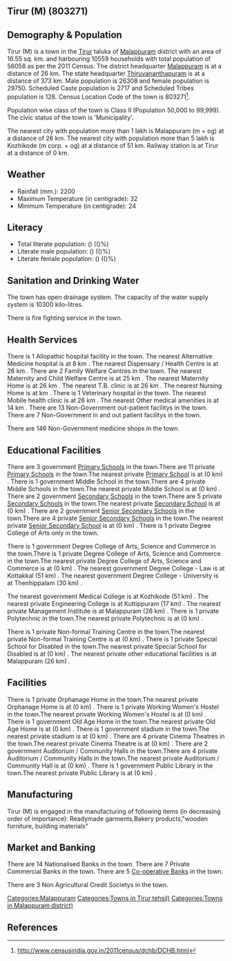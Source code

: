 {{Infobox settlement
| name=Tirur (M)
| native_name=
| native_name_lang=
| other_name=
| nickname=
| settlement_type=Town
| image_skyline=
| image_alt=
| image_caption=
| pushpin_map=India Kerala
| pushpin_label_position=right
| pushpin_map_alt=
| pushpin_map_caption=Location in Kerala, India
| latd=
| latm=
| lats=
| latNS=
| longd=
| longm=
| longs=
| longEW=
| coordinates_display=inline,title
| subdivision_type=Country
| subdivision_name={{flag|India}}
| subdivision_type1=[[States and territories of India|State]]
| subdivision_name1=Kerala 
| subdivision_type2=[[List of districts of India|District]]
| subdivision_name2=Malappuram
| subdivision_type3=Tahsil
| subdivision_name3=Tirur
| website=
| established_title=<!-- Established -->
| established_date=
| founder=
| named_for=
| government_type=
| governing_body=
| unit_pref=Metric
| area_footnotes=
| area_rank=
| area_total_km2=16.55
| elevation_footnotes=
| elevation_m=
| population_total=56058
| population_as_of=2011
| population_rank=
| population_density_km2=3387
| population_demonym=
| population_footnotes=
| demographics_type1=Languages=
| demographics1_title1=Official=
| demographics1_info1=[[Malayalam language|Malayalam]]
| timezone1=[[Indian Standard Time|IST]]
| utc_offset1==+5:30
| postal_code_type=[[Postal Index Number|PIN]]
| postal_code=
| area_code_type=Telephone code
| area_code=
| registration_plate=
| blank1_name_sec1=Nearest city
| blank1_info_sec1=[[Malappuram (m + og)]]
| blank2_name_sec1=[[Human sex ratio|Sex ratio]]
| blank2_info_sec1=1130
| blank3_name_sec1=Literacy
| blank3_info_sec1=()%
| blank1_name_sec2=[[2011 Census of India|2011 census]] code
| blank1_info_sec2=803271
| footnotes=
}}

== Tirur (M) (803271) ==

== Demography & Population ==

Tirur (M) is a town in the [[Tirur]] taluka of [[Malappuram]] district with an area of 16.55 sq. km. and harbouring 10559 households with total population of 56058 as per the 2011 Census. The district headquarter [[Malappuram]] is at a distance of 26 km. The state headquarter [[Thiruvananthapuram]] is at a distance of 373 km. Male population is 26308 and female population is 29750. Scheduled Caste population is 2717 and Scheduled Tribes population is 128. Census Location Code of the town is 803271<ref>http://www.censusindia.gov.in/2011census/dchb/DCHB.html</ref>.

Population wise class of the town is Class II (Population 50,000 to 99,999).
The civic status of the town is 'Municipality'.

The nearest city with population more than 1 lakh is Malappuram (m + og) at a distance of 26 km. The nearest city with population more than 5 lakh is Kozhikode (m corp. + og) at a distance of 51 km. Railway station is at Tirur at a distance of 0 km.


== Weather ==  
* Rainfall (mm.): 2200 
* Maximum Temperature (in centigrade): 32
* Minimum Temperature (in centigrade): 24


== Literacy ==  
* Total literate population: () (()%)
* Literate male population: () (()%)
* Literate female population: () (()%)


== Sanitation and Drinking Water ==  
The town has open drainage system.
The capacity of the water supply system is 10300 kilo-litres.

There is fire fighting service in the town.


== Health Services ==
There is 1 Allopathic hospital facility in the town.
The nearest Alternative Medicine hospital is at 8 km .
The nearest Dispensary / Health Centre is at 26 km .
There are 2 Family Welfare Centres in the town.
The nearest Maternity and Child Welfare Centre is at 25 km .
The nearest Maternity Home is at 26 km .
The nearest T.B. clinic is at 26 km .
The nearest Nursing Home is at  km .
There is 1 Veterinary hospital in the town.
The nearest Mobile health clinic is at 26 km .
The nearest Other medical amenities is at 14 km .
There are 13 Non-Government out-patient facilitys in the town.
There are 7 Non-Government in and out patient facilitys in the town.

There are 146 Non-Government medicine shops in the town.


== Educational Facilities ==
There are 3 government [[Primary School]]s in the town.There are 11 private [[Primary School]]s in the town.The nearest private [[Primary School]] is at  (0 km) .
There is 1 government Middle School in the town.There are 4 private Middle Schools in the town.The nearest private Middle School is at  (0 km) .
There are 2 government [[Secondary School]]s in the town.There are 5 private [[Secondary School]]s in the town.The nearest private [[Secondary School]] is at  (0 km) .
There are 2 government [[Senior Secondary School]]s in the town.There are 4 private [[Senior Secondary School]]s in the town.The nearest private [[Senior Secondary School]] is at  (0 km) .
There is 1 private Degree College of Arts only in the town. 
 
 
 
 
There is 1 government Degree College of Arts, Science and Commerce in the town.There is 1 private Degree College of Arts, Science and Commerce in the town.The nearest private Degree College of Arts, Science and Commerce is at  (0 km) .
The nearest government Degree College - Law is at Kottakkal  (51 km) .
The nearest government Degree College - University is at Thenhippalam (30 km) .
 
The nearest government Medical College is at Kozhikode (51 km) .
The nearest private Engineering College is at Kuttippuram (17 km) .
The nearest private Management Institute is at Malappuram (26 km) .
There is 1 private Polytechnic in the town.The nearest private Polytechnic is at  (0 km) .
 
There is 1 private Non-formal Training Centre in the town.The nearest private Non-formal Training Centre is at  (0 km) .
There is 1 private Special School for Disabled in the town.The nearest private Special School for Disabled is at  (0 km) .
The nearest private other educational facilities is at Malappuram (26 km) .


== Facilities ==
There is 1 private Orphanage Home in the town.The nearest private Orphanage Home is at  (0 km) .
There is 1 private Working Women's Hostel in the town.The nearest private Working Women's Hostel is at  (0 km) .
There is 1 government Old Age Home in the town.The nearest private Old Age Home is at  (0 km) .
There is 1 government stadium in the town.The nearest private stadium is at  (0 km) .
There are 4 private Cinema Theatres in the town.The nearest private Cinema Theatre is at  (0 km) .
There are 2 government Auditorium / Community Halls in the town.There are 4 private Auditorium / Community Halls in the town.The nearest private Auditorium / Community Hall is at  (0 km) .
There is 1 government Public Library in the town.The nearest private Public Library is at  (0 km) .


== Manufacturing ==
Tirur (M) is engaged in the manufacturing of following items (in decreasing order of importance): Readymade garments,Bakery products,"wooden furniture, building materials"


== Market and Banking ==
There are 14 Nationalised Banks in the town.
There are 7 Private Commercial Banks in the town.
There are 5 [[Co-operative Bank]]s in the town.

There are 3 Non Agricultural Credit Societys in the town.


[[Categories:Malappuram]]
[[Categories:Towns in Tirur tehsil)]]
[[Categories:Towns in Malappuram district)]]


== References ==
{{Reflist}}



